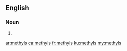 ==English==

===Noun===
{{head|en|noun plural form}}

# {{plural of|methyl|lang=en}}

[[ar:methyls]]
[[ca:methyls]]
[[fr:methyls]]
[[ku:methyls]]
[[my:methyls]]